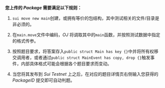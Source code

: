 **您上传的 $\mathit{Package}$ 需要满足以下规则：**

1. `sui move new main`创建，或拥有等价的包结构，其中测试相关的文件/目录是非必须的。

2. 在`main.move`文件中编码，$\mathit{OJ}$ 将调取其中的`main`函数，并按照测试数据中指定的格式传参。

3. 按照题目要求，将答案存入`public struct Main has key {}`中并将所有权移交调用者，或者通过`public struct MainEvent has copy, drop {}`触发事件，内部具体格式可能会根据各个题目要求而变动。

4. 当您将其发布到 $\mathit{Sui}\ \mathit{Testnet}$ 上之后，在对应的题目详情页右侧输入您获得的 $\mathit{PackageID}$ 提交即可自动判题。